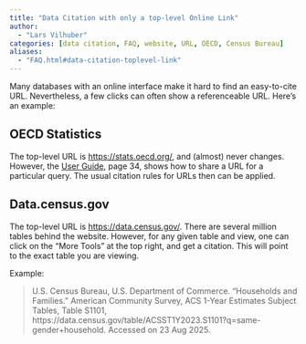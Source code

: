 ```yaml
---
title: "Data Citation with only a top-level Online Link"
author: 
  - "Lars Vilhuber"
categories: [data citation, FAQ, website, URL, OECD, Census Bureau]
aliases:
  - "FAQ.html#data-citation-toplevel-link"
---
```

Many databases with an online interface make it hard to find an easy-to-cite URL. Nevertheless, a few clicks can often show a referenceable URL. Here's an example: 

## OECD Statistics

The top-level URL is [https://stats.oecd.org/](https://stats.oecd.org/), and (almost) never changes. However, the [User Guide](https://stats.oecd.org/Content/themes/OECD/static/help/WBOS%20User%20Guide%20(EN).PDF?page=34), page 34, shows how to share a URL for a particular query. The usual citation rules for URLs then can be applied.

## Data.census.gov

The top-level URL is [https://data.census.gov/](https://data.census.gov/). There are several million tables behind the website. However, for any given table and view, one can click on the "More Tools" at the top right, and get a citation. This will point to the exact table you are viewing. 

Example:

> U.S. Census Bureau, U.S. Department of Commerce. "Households and Families." American Community Survey, ACS 1-Year Estimates Subject Tables, Table S1101, https://data.census.gov/table/ACSST1Y2023.S1101?q=same-gender+household. Accessed on 23 Aug 2025.